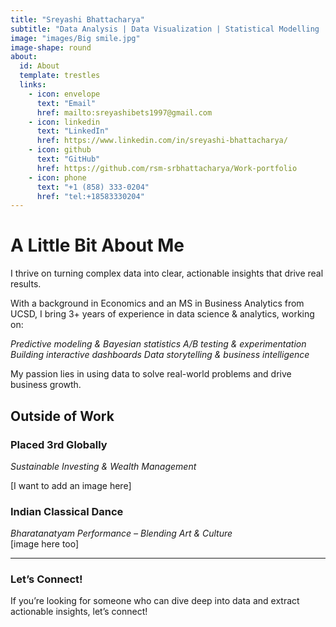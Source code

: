 ```yaml
---
title: "Sreyashi Bhattacharya"
subtitle: "Data Analysis | Data Visualization | Statistical Modelling | Economics"
image: "images/Big smile.jpg"
image-shape: round
about:
  id: About
  template: trestles
  links: 
    - icon: envelope
      text: "Email"
      href: mailto:sreyashibets1997@gmail.com
    - icon: linkedin
      text: "LinkedIn"
      href: https://www.linkedin.com/in/sreyashi-bhattacharya/
    - icon: github
      text: "GitHub"
      href: https://github.com/rsm-srbhattacharya/Work-portfolio
    - icon: phone
      text: "+1 (858) 333-0204"
      href: "tel:+18583330204"
---
```


:::{#About}
# A Little Bit About Me  

I thrive on turning complex data into clear, actionable insights that drive real results.  

With a background in Economics and an MS in Business Analytics from UCSD, I bring 3+ years of experience in data science & analytics, working on:  

*Predictive modeling & Bayesian statistics* 
*A/B testing & experimentation*  
*Building interactive dashboards* 
*Data storytelling & business intelligence*

My passion lies in using data to solve real-world problems and drive business growth.

:::

## **Outside of Work**  

### **Placed 3rd Globally**  
*Sustainable Investing & Wealth Management*  

[I want to add an image here]

### **Indian Classical Dance**  
*Bharatanatyam Performance – Blending Art & Culture*  
[image here too]

---

### **Let’s Connect!**  
If you're looking for someone who can dive deep into data and extract actionable insights, let’s connect!  
 

